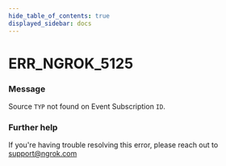 ```yaml
---
hide_table_of_contents: true
displayed_sidebar: docs
---
```



# ERR_NGROK_5125

### Message
Source `TYP` not found on Event Subscription `ID`.

<ErrorDetails error='err_ngrok_5125' />


### Further help
If you're having trouble resolving this error, please reach out to [support@ngrok.com](mailto:support@ngrok.com?subject=Help%20with%20ERR_NGROK_5125)

